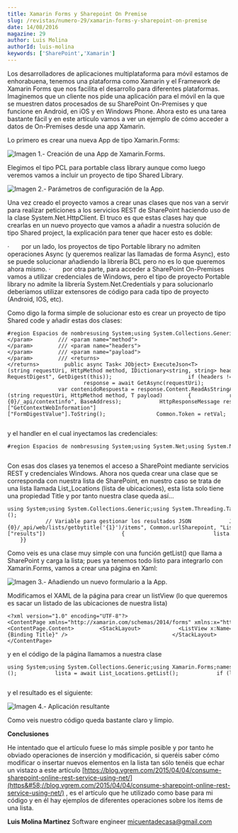 ```yaml
---
title: Xamarin Forms y Sharepoint On Premise
slug: /revistas/numero-29/xamarin-forms-y-sharepoint-on-premise
date: 14/08/2016
magazine: 29
author: Luis Molina
authorId: luis-molina
keywords: ['SharePoint','Xamarin']
---
```






Los desarrolladores de aplicaciones multiplataforma para móvil estamos de enhorabuena, tenemos una plataforma como Xamarin y el Framework de Xamarin Forms que nos facilita el desarrollo para diferentes plataformas. Imaginemos que un cliente nos pide una aplicación para el móvil en la que se muestren datos procesados de su SharePoint On-Premises y que funcione en Android, en iOS y en Windows Phone. Ahora esto es una tarea bastante fácil y en este artículo vamos a ver un ejemplo de cómo acceder a datos de On-Premises desde una app Xamarin.

Lo primero es crear una nueva App de tipo Xamarin.Forms:

![Imagen 1.- Creación de una App de Xamarin.Forms.](../../../images/numero29/xamarin-forms-y-sharepoint-on-premise/image1.png)

Elegimos el tipo PCL para portable class library aunque como luego veremos vamos a incluir un proyecto de tipo Shared Library.

![Imagen 2.- Parámetros de configuración de la App.](../../../images/numero29/xamarin-forms-y-sharepoint-on-premise/image2.png)

Una vez creado el proyecto vamos a crear unas clases que nos van a servir para realizar peticiones a los servicios REST de SharePoint haciendo uso de la clase System.Net.HttpClient. El truco es que estas clases hay que crearlas en un nuevo proyecto que vamos a añadir a nuestra solución de tipo Shared project, la explicación para tener que hacer esto es doble:

·       por un lado, los proyectos de tipo Portable library no admiten operaciones Async (y queremos realizar las llamadas de forma Async), esto se puede solucionar añadiendo la librería BCL pero no es lo que queremos ahora mismo.
·       por otra parte, para acceder a SharePoint On-Premises vamos a utilizar credenciales de Windows, pero el tipo de proyecto Portable library no admite la librería System.Net.Credentials y para solucionarlo deberíamos utilizar extensores de código para cada tipo de proyecto (Android, IOS, etc).

Como digo la forma simple de solucionar esto es crear un proyecto de tipo Shared code y añadir estas dos clases:

```
#region Espacios de nombresusing System;using System.Collections.Generic;using System.Net.Http;using System.Net.Http.Headers;using System.Threading.Tasks;using Newtonsoft.Json;using Newtonsoft.Json.Linq;#endregionnamespace shApp{    /// <summary>    /// Cliente HTTP para SharePoint    /// </summary>    public class SPHttpClient : HttpClient    {        public SPHttpClient(Uri webUri, string userName, string password) : base(new SPHttpClientHandler(webUri, userName, password))        {            BaseAddress = webUri;        }        /// <summary>        /// Execute request method        /// </summary>        /// <param name="requestUri"></param>        /// <param name="method"></param>        /// <param name="headers"></param>        /// <param name="payload"></param>        /// <returns></returns>        public async Task< JObject> ExecuteJson<T>(string requestUri, HttpMethod method, IDictionary<string, string> headers, T payload)        {            try            {                HttpResponseMessage response;                switch (method.Method)                {                    case "POST": // Operaciones Insert/Update/Delete                        var requestContent = new StringContent(JsonConvert.SerializeObject(payload));                        requestContent.Headers.ContentType = MediaTypeHeaderValue.Parse("application/json;odata=verbose");                        DefaultRequestHeaders.Add("X-RequestDigest", GetDigest(this));                        if (headers != null)                        {                            foreach (var header in headers)                            {                                DefaultRequestHeaders.Add(header.Key, header.Value);                            }                        }                        response = await PostAsync(requestUri, requestContent);                        break;                    case "GET":                          response = await GetAsync(requestUri);                        break;                    default:                        throw new NotSupportedException(string.Format("Method {0} is not supported", method.Method));                }                response.EnsureSuccessStatusCode();                  var contenidoRespuesta = response.Content.ReadAsStringAsync().Result;                return String.IsNullOrEmpty(contenidoRespuesta) ? new JObject() : JObject.Parse(contenidoRespuesta);            }            catch (Exception ex)            {                return null;            }        }                 public async Task< JObject> ExecuteJson<T>(string requestUri, HttpMethod method, T payload)        {            return await ExecuteJson(requestUri, method, null, payload);        }             public async Task< JObject> ExecuteJson(string requestUri)        {            return await ExecuteJson(requestUri, HttpMethod.Get, null, default(string));        }         public string GetDigest(HttpClient client)        {            if (Common.Token != "")                return Common.Token;                        string retVal = null;            // string cmd = "_api/contextinfo";            var endpointUrl = string.Format("{0}/_api/contextinfo", BaseAddress);            HttpResponseMessage response = this.PostAsync(endpointUrl, new StringContent(string.Empty)).Result;            if (response.IsSuccessStatusCode)            {                string content = response.Content.ReadAsStringAsync().Result;                JToken t = JToken.Parse(content);                retVal = t["d"]["GetContextWebInformation"]["FormDigestValue"].ToString();                Common.Token = retVal;            }            return retVal;        }    }} ​
```



y el handler en el cual inyectamos las credenciales:

```
#region Espacios de nombresusing System;using System.Net;using System.Net.Http;using System.Security;using System.Threading;using System.Threading.Tasks;#endregionnamespace shApp{    public class SPHttpClientHandler : HttpClientHandler    {        public SPHttpClientHandler(Uri url, string usuario, string password)        {            this.Credentials = new NetworkCredential(usuario, password);        }     } } ​
```

Con esas dos clases ya tenemos el acceso a SharePoint mediante servicios REST y credenciales Windows. Ahora nos queda crear una clase que se corresponda con nuestra lista de SharePoint, en nuestro caso se trata de una lista llamada List\_Locations (lista de ubicaciones), esta lista solo tiene una propiedad Title y por tanto nuestra clase queda así…

```
using System;using System.Collections.Generic;using System.Threading.Tasks;using Newtonsoft.Json.Linq;using SQLite;namespace shApp{    public class List_Locations    {        public List_Locations()        {        }        public static async Task<List<LocationsItem>> getList()        {            List<LocationsItem> lista = new List<LocationsItem>();             // Variable para gestionar los resultados JSON            JObject datos;             try            {                using (var cliente = new SPHttpClient(new Uri(Common.urlSharepoint), Common.MasterUser, Common.MasterPassword))                {                    //cliente.Timeout = new TimeSpan(50);                    var urlPeticion = string.Format("{0}/_api/web/lists/getbytitle('{1}')/items", Common.urlSharepoint, "List_Locations");                    datos = await cliente.ExecuteJson(urlPeticion);                    if (datos != null)                    {                        foreach (var item in datos["d"]["results"])                        {                            lista.Add(new LocationsItem                            {                                ID = System.Convert.ToInt32(item["ID"].ToString()),                                Title = item["Title"].ToString()                             });                            //Console.WriteLine(item["Title"]);                        }                    }                }            }            catch (Exception ex)            {                return null; // new JObject(ex.Message);            }            return lista;        }    }    public class LocationsItem    {        public LocationsItem()        {        }        [PrimaryKey, AutoIncrement]        public int databaseId { get; set; }        public int ID { get; set; }        public string Title { get; set; }     }}​
```

Como veis es una clase muy simple con una función getList() que llama a SharePoint y carga la lista; pues ya tenemos todo listo para integrarlo con Xamarin.Forms, vamos a crear una página en Xaml:

![Imagen 3.- Añadiendo un nuevo formulario a la App.](../../../images/numero29/xamarin-forms-y-sharepoint-on-premise/image3.png)

Modificamos el XAML de la página para crear un listView (lo que queremos es sacar un listado de las ubicaciones de nuestra lista)

```
<?xml version="1.0" encoding="UTF-8"?><ContentPage xmlns="http://xamarin.com/schemas/2014/forms" xmlns:x="http://schemas.microsoft.com/winfx/2009/xaml" x:Class="shApp.LocationsPage"><ContentPage.Content>        <StackLayout>            <ListView x:Name="locationsList">                <ListView.ItemTemplate>                    <DataTemplate>                        <ViewCell>                            <ViewCell.View>                                <StackLayout Orientation="Horizontal">                                    <Label Text="{Binding Title}" />                                 </StackLayout>                            </ViewCell.View>                        </ViewCell>                    </DataTemplate>                </ListView.ItemTemplate>            </ListView>        </StackLayout>    </ContentPage.Content></ContentPage> ​
```

y en el código de la página llamamos a nuestra clase

```
using System;using System.Collections.Generic;using Xamarin.Forms;namespace shApp{    public partial class LocationsPage : ContentPage    {        public LocationsPage()        {            InitializeComponent();            bindData();         }        public async void bindData()        {            List<LocationsItem> lista = new List<LocationsItem>();            lista = await List_Locations.getList();            if (lista != null)                locationsList.ItemsSource = lista;        }    }} ​
```

y el resultado es el siguiente:

![Imagen 4.- Aplicación resultante](../../../images/numero29/xamarin-forms-y-sharepoint-on-premise/image4.png)

Como veis nuestro código queda bastante claro y limpio.

**Conclusiones**

He intentado que el artículo fuese lo más simple posible y por tanto he obviado operaciones de inserción y modificación, si queréis saber cómo modificar o insertar nuevos elementos en la lista tan sólo tenéis que echar un vistazo a este artículo [https://blog.vgrem.com/2015/04/04/consume-sharepoint-online-rest-service-using-net/](https&#58;//blog.vgrem.com/2015/04/04/consume-sharepoint-online-rest-service-using-net/) , es el artículo que he utilizado como base para mi código y en él hay ejemplos de diferentes operaciones sobre los items de una lista.



**Luis Molina Martinez**
 Software engineer
 micuentadecasa@gmail.com

